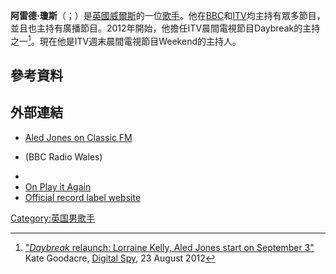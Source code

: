 {{Infobox person
|name         = Aled Jones
|honorific_suffix = <small>[[Order_of_the_British_Empire|MBE]]</small>
|image        = Aled Jones.jpg
|caption      = 瓊斯在2007年
|birth_date   = {{Birth date and age|1970|12|29|df=y}}
|birth_place  = [[威爾斯|威爾斯]][[卡那封郡|卡那封郡]][[班戈|班戈]]
|occupation   = 歌手，電視和廣播主持人
|years_active = 1983–現在
|employer     = [[BBC|BBC]]、[[獨立電視台|ITV]]、[[Classic_FM_(UK)|Classic FM]]
|television   = {{Plainlist}}
* ''[[Songs_of_Praise|Songs of Praise]]'' (2004—)
* ''[[Cash_in_the_Attic|Cash in the Attic]]'' (2010–12)
* ''[[Escape_to_the_Country|Escape to the Country]]'' (2010—)
* ''[[Daybreak_(2010_TV_programme)|Daybreak]]'' (2012–14)
* ''[[Weekend_(TV_programme)|Weekend]]'' (2014—)
* ''[[Too_Much_TV|Too Much TV]]'' (2016)
{{Endplainlist}}
|spouse       = Claire Fossett (m. 2001)
|children     = {{Plainlist}}
* [[Emilia_Jones|Emilia Jones]] <small>(b. 2002)</small>
* Lucas Jones <small>(b. 2005)</small>
{{Endplainlist}}
|religion     = [[聖公會|聖公會]]
|module       = {{Infobox musical artist|embed=yes
  |background= solo_singer
  |genre     = {{Flat list|
* [[跨界音樂|古典跨界音樂]]
* [[歌劇流行音樂|歌劇流行音樂]] 
* [[基督教音樂|基督教音樂]]}}
  |instrument= 主唱，鼓手
  |label     = [[Universal_Music_Group|Universal Classics & Jazz]]
  }}
}}
'''阿雷德·瓊斯'''（{{lang-en|'''Aled Jones'''}}；{{bd|1970年|12月29日}}）是[[英國|英國]][[威爾斯|威爾斯]]的一位[[歌手|歌手]]。他在[[BBC|BBC]]和[[ITV|ITV]]均主持有眾多節目，並且也主持有廣播節目。2012年開始，他擔任ITV晨間電視節目Daybreak的主持之一<ref>[http://www.digitalspy.co.uk/tv/news/a401227/daybreak-relaunch-lorraine-kelly-aled-jones-start-on-september-3.html "''Daybreak'' relaunch: Lorraine Kelly, Aled Jones start on September 3"] {{Wayback|url=http://www.digitalspy.co.uk/tv/news/a401227/daybreak-relaunch-lorraine-kelly-aled-jones-start-on-september-3.html |date=20151019072657 }} Kate Goodacre, [[Digital_Spy|Digital Spy]], 23 August 2012</ref>。現在他是ITV週末晨間電視節目Weekend的主持人。
==參考資料==
{{Reflist}}
==外部連結==
*[http://www.classicfm.com/radio/shows/aled-jones-show/ Aled Jones on Classic FM] {{Wayback|url=http://www.classicfm.com/radio/shows/aled-jones-show/ |date=20161118031829 }}
*{{BBC programme}} (BBC Radio Wales)
*{{IMDb name|0427438}}
*[http://www.bbc.co.uk/music/playitagain/programmes/series1/aledjones/ On Play it Again] {{Wayback|url=http://www.bbc.co.uk/music/playitagain/programmes/series1/aledjones/ |date=20210210205646 }}
*[http://www.classicsandjazz.co.uk/plink/Aled+Jones Official record label website] {{Wayback|url=http://www.classicsandjazz.co.uk/plink/Aled+Jones |date=20151019072657 }}
[[Category:英国男歌手|Category:英国男歌手]]